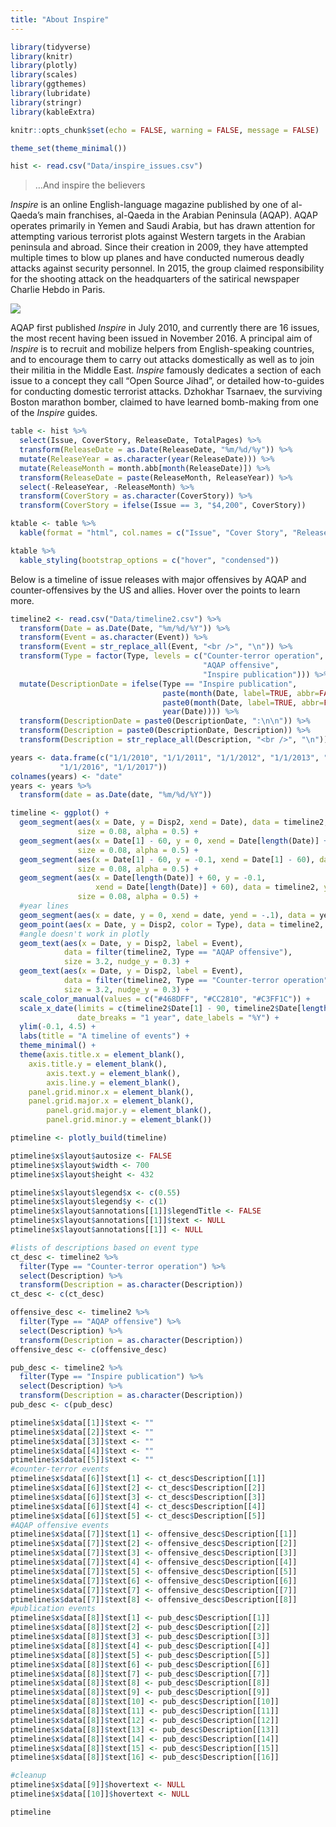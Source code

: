 ```yaml
---
title: "About Inspire"
---
```


```r
library(tidyverse)
library(knitr)
library(plotly)
library(scales)
library(ggthemes)
library(lubridate)
library(stringr)
library(kableExtra)

knitr::opts_chunk$set(echo = FALSE, warning = FALSE, message = FALSE)

theme_set(theme_minimal())

hist <- read.csv("Data/inspire_issues.csv")
```

> ...And inspire the believers

*Inspire* is an online English-language magazine published by one of al-Qaeda's main franchises, al-Qaeda in the Arabian Peninsula (AQAP). AQAP operates primarily in Yemen and Saudi Arabia, but has drawn attention for attempting various terrorist plots against Western targets in the Arabian peninsula and abroad. Since their creation in 2009, they have attempted multiple times to blow up planes and have conducted numerous deadly attacks against security personnel. In 2015, the group claimed responsibility for the shooting attack on the headquarters of the satirical newspaper Charlie Hebdo in Paris. 

![](pics/usama_small2.png)

AQAP first published *Inspire* in July 2010, and currently there are 16 issues, the most recent having been issued in November 2016. A principal aim of *Inspire* is to recruit and mobilize helpers from English-speaking countries, and to encourage them to carry out attacks domestically as well as to join their militia in the Middle East. *Inspire* famously dedicates a section of each issue to a concept they call "Open Source Jihad", or detailed how-to-guides for conducting domestic terrorist attacks. Dzhokhar Tsarnaev, the surviving Boston marathon bomber, claimed to have learned bomb-making from one of the *Inspire* guides.

```r
table <- hist %>%
  select(Issue, CoverStory, ReleaseDate, TotalPages) %>%
  transform(ReleaseDate = as.Date(ReleaseDate, "%m/%d/%y")) %>%
  mutate(ReleaseYear = as.character(year(ReleaseDate))) %>%
  mutate(ReleaseMonth = month.abb[month(ReleaseDate)]) %>%
  transform(ReleaseDate = paste(ReleaseMonth, ReleaseYear)) %>%
  select(-ReleaseYear, -ReleaseMonth) %>%
  transform(CoverStory = as.character(CoverStory)) %>%
  transform(CoverStory = ifelse(Issue == 3, "$4,200", CoverStory))

ktable <- table %>%
  kable(format = "html", col.names = c("Issue", "Cover Story", "Release Date", "# Pages"), align = 'l', table.attr = "style='width:100%;'")

ktable %>%
  kable_styling(bootstrap_options = c("hover", "condensed"))
```

Below is a timeline of issue releases with major offensives by AQAP and counter-offensives by the US and allies. Hover over the points to learn more.

```r
timeline2 <- read.csv("Data/timeline2.csv") %>%
  transform(Date = as.Date(Date, "%m/%d/%Y")) %>%
  transform(Event = as.character(Event)) %>%
  transform(Event = str_replace_all(Event, "<br />", "\n")) %>%
  transform(Type = factor(Type, levels = c("Counter-terror operation",
                                           "AQAP offensive",
                                           "Inspire publication"))) %>%
  mutate(DescriptionDate = ifelse(Type == "Inspire publication",
                                  paste(month(Date, label=TRUE, abbr=FALSE), year(Date)),
                                  paste0(month(Date, label=TRUE, abbr=FALSE), " ", day(Date), ", ", 
                                  year(Date)))) %>%
  transform(DescriptionDate = paste0(DescriptionDate, ":\n\n")) %>%
  transform(Description = paste0(DescriptionDate, Description)) %>%
  transform(Description = str_replace_all(Description, "<br />", "\n"))

years <- data.frame(c("1/1/2010", "1/1/2011", "1/1/2012", "1/1/2013", "1/1/2014", "1/1/2015",
           "1/1/2016", "1/1/2017"))
colnames(years) <- "date"
years <- years %>%
  transform(date = as.Date(date, "%m/%d/%Y"))

timeline <- ggplot() + 
  geom_segment(aes(x = Date, y = Disp2, xend = Date), data = timeline2, yend = 0,
               size = 0.08, alpha = 0.5) + 
  geom_segment(aes(x = Date[1] - 60, y = 0, xend = Date[length(Date)] + 60), data = timeline2, yend = 0,
               size = 0.08, alpha = 0.5) + 
  geom_segment(aes(x = Date[1] - 60, y = -0.1, xend = Date[1] - 60), data = timeline2, yend = 0,
               size = 0.08, alpha = 0.5) + 
  geom_segment(aes(x = Date[length(Date)] + 60, y = -0.1, 
                   xend = Date[length(Date)] + 60), data = timeline2, yend = 0,
               size = 0.08, alpha = 0.5) + 
  #year lines
  geom_segment(aes(x = date, y = 0, xend = date, yend = -.1), data = years, size = 0.08, alpha = 0.5) + 
  geom_point(aes(x = Date, y = Disp2, color = Type), data = timeline2, size = 2) +
  #angle doesn't work in plotly
  geom_text(aes(x = Date, y = Disp2, label = Event), 
            data = filter(timeline2, Type == "AQAP offensive"),
            size = 3.2, nudge_y = 0.3) + 
  geom_text(aes(x = Date, y = Disp2, label = Event), 
            data = filter(timeline2, Type == "Counter-terror operation"),
            size = 3.2, nudge_y = 0.3) + 
  scale_color_manual(values = c("#468DFF", "#CC2810", "#C3FF1C")) + 
  scale_x_date(limits = c(timeline2$Date[1] - 90, timeline2$Date[length(timeline2$Date)] + 90),
               date_breaks = "1 year", date_labels = "%Y") + 
  ylim(-0.1, 4.5) + 
  labs(title = "A timeline of events") + 
  theme_minimal() + 
  theme(axis.title.x = element_blank(),
    axis.title.y = element_blank(),
        axis.text.y = element_blank(),
        axis.line.y = element_blank(),
    panel.grid.minor.x = element_blank(),
    panel.grid.major.x = element_blank(),
        panel.grid.major.y = element_blank(),
        panel.grid.minor.y = element_blank())

ptimeline <- plotly_build(timeline)

ptimeline$x$layout$autosize <- FALSE
ptimeline$x$layout$width <- 700
ptimeline$x$layout$height <- 432

ptimeline$x$layout$legend$x <- c(0.55)
ptimeline$x$layout$legend$y <- c(1)
ptimeline$x$layout$annotations[[1]]$legendTitle <- FALSE
ptimeline$x$layout$annotations[[1]]$text <- NULL
ptimeline$x$layout$annotations[[1]] <- NULL

#lists of descriptions based on event type
ct_desc <- timeline2 %>%
  filter(Type == "Counter-terror operation") %>%
  select(Description) %>%
  transform(Description = as.character(Description))
ct_desc <- c(ct_desc)

offensive_desc <- timeline2 %>%
  filter(Type == "AQAP offensive") %>%
  select(Description) %>%
  transform(Description = as.character(Description))
offensive_desc <- c(offensive_desc)

pub_desc <- timeline2 %>%
  filter(Type == "Inspire publication") %>%
  select(Description) %>%
  transform(Description = as.character(Description))
pub_desc <- c(pub_desc)

ptimeline$x$data[[1]]$text <- ""
ptimeline$x$data[[2]]$text <- ""
ptimeline$x$data[[3]]$text <- ""
ptimeline$x$data[[4]]$text <- ""
ptimeline$x$data[[5]]$text <- ""
#counter-terror events
ptimeline$x$data[[6]]$text[1] <- ct_desc$Description[[1]]
ptimeline$x$data[[6]]$text[2] <- ct_desc$Description[[2]]
ptimeline$x$data[[6]]$text[3] <- ct_desc$Description[[3]]
ptimeline$x$data[[6]]$text[4] <- ct_desc$Description[[4]]
ptimeline$x$data[[6]]$text[5] <- ct_desc$Description[[5]]
#AQAP offensive events
ptimeline$x$data[[7]]$text[1] <- offensive_desc$Description[[1]]
ptimeline$x$data[[7]]$text[2] <- offensive_desc$Description[[2]]
ptimeline$x$data[[7]]$text[3] <- offensive_desc$Description[[3]]
ptimeline$x$data[[7]]$text[4] <- offensive_desc$Description[[4]]
ptimeline$x$data[[7]]$text[5] <- offensive_desc$Description[[5]]
ptimeline$x$data[[7]]$text[6] <- offensive_desc$Description[[6]]
ptimeline$x$data[[7]]$text[7] <- offensive_desc$Description[[7]]
ptimeline$x$data[[7]]$text[8] <- offensive_desc$Description[[8]]
#publication events
ptimeline$x$data[[8]]$text[1] <- pub_desc$Description[[1]]
ptimeline$x$data[[8]]$text[2] <- pub_desc$Description[[2]]
ptimeline$x$data[[8]]$text[3] <- pub_desc$Description[[3]]
ptimeline$x$data[[8]]$text[4] <- pub_desc$Description[[4]]
ptimeline$x$data[[8]]$text[5] <- pub_desc$Description[[5]]
ptimeline$x$data[[8]]$text[6] <- pub_desc$Description[[6]]
ptimeline$x$data[[8]]$text[7] <- pub_desc$Description[[7]]
ptimeline$x$data[[8]]$text[8] <- pub_desc$Description[[8]]
ptimeline$x$data[[8]]$text[9] <- pub_desc$Description[[9]]
ptimeline$x$data[[8]]$text[10] <- pub_desc$Description[[10]]
ptimeline$x$data[[8]]$text[11] <- pub_desc$Description[[11]]
ptimeline$x$data[[8]]$text[12] <- pub_desc$Description[[12]]
ptimeline$x$data[[8]]$text[13] <- pub_desc$Description[[13]]
ptimeline$x$data[[8]]$text[14] <- pub_desc$Description[[14]]
ptimeline$x$data[[8]]$text[15] <- pub_desc$Description[[15]]
ptimeline$x$data[[8]]$text[16] <- pub_desc$Description[[16]]

#cleanup
ptimeline$x$data[[9]]$hovertext <- NULL
ptimeline$x$data[[10]]$hovertext <- NULL

ptimeline
```

